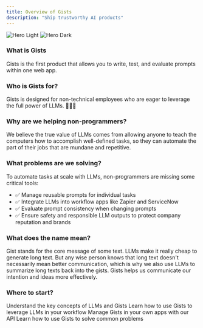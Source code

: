 ```yaml
---
title: Overview of Gists
description: "Ship trustworthy AI products"
---
```


<img
  className="block dark:hidden"
  src="/images/hero-light.svg"
  alt="Hero Light"
/>
<img
  className="hidden dark:block"
  src="/images/hero-dark.svg"
  alt="Hero Dark"
/>

### What is Gists
Gists is the first product that allows you to write, test, and evaluate prompts within one web app.

### Who is Gists for?
Gists is designed for non-technical employees who are eager to leverage the full power of LLMs. 🙋‍♀️🚀

### Why are we helping non-programmers?
We believe the true value of LLMs comes from allowing anyone to teach the computers how to accomplish well-defined tasks, so they can automate the part of their jobs that are mundane and repetitive.

### What problems are we solving?
To automate tasks at scale with LLMs, non-programmers are missing some critical tools:
<ul>
    <li>✅ Manage reusable prompts for individual tasks</li>
    <li>✅ Integrate LLMs into workflow apps like Zapier and ServiceNow</li>
    <li>✅ Evaluate prompt consistency when changing prompts</li>
    <li>✅ Ensure safety and responsible LLM outputs to protect company reputation and brands</li>
</ul>

### What does the name mean?
Gist stands for the core message of some text. LLMs make it really cheap to generate long text. But any wise person knows that long text doesn't necessarily mean better communication, which is why we also use LLMs to summarize long texts back into the gists. Gists helps us communicate our intention and ideas more effectively.

### Where to start?

<CardGroup cols={2}>
  <Card
    title="Essential Concepts"
    icon="graduation-cap"
    href="https://docs.gists.ai/essentials"
  >
    Understand the key concepts of LLMs and Gists
  </Card>
  <Card
    title="Guides"
    icon="screwdriver-wrench"
    href="https://docs.gists.ai/guides"
  >
    Learn how to use Gists to leverage LLMs in your workflow
  </Card>
  <Card
    title="API Reference"
    icon="code"
    href="https://docs.gists.ai/api-reference"
  >
    Manage Gists in your own apps with our API
  </Card>
  <Card
    title="Recipes"
    icon="stars"
    href="https://docs.gists.ai/recipes"
  >
    Learn how to use Gists to solve common problems
  </Card>
</CardGroup>
